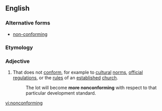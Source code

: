 ==English==

===Alternative forms===
* [[non-conforming]]

===Etymology===
{{prefix|non|conforming|lang=en}}

===Adjective===
{{en-adj}}

# That does not [[conform]], for example to [[cultural]] [[norm]]s, [[official]] [[regulations]], or the [[rule]]s of an [[established]] [[church]].
#: The lot will become '''more nonconforming''' with respect to that particular development standard.

[[vi:nonconforming]]